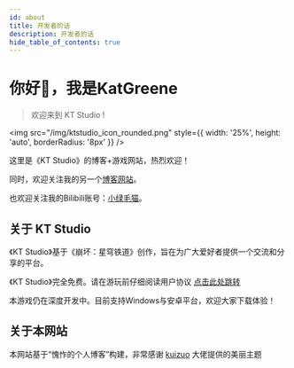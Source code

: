 ```yaml
---
id: about
title: 开发者的话
description: 开发者的话
hide_table_of_contents: true
---
```




# 你好👋，我是KatGreene

> 欢迎来到 KT Studio                                                              !

<img
    src="/img/ktstudio_icon_rounded.png"
    style={{ width: '25%', height: 'auto', borderRadius: '8px' }}
/>

这里是《KT Studio》的博客+游戏网站，热烈欢迎！

同时，欢迎关注我的另一个<a href="https://katgreene.github.io/">博客网站</a>。

也欢迎关注我的Bilibili账号：<a href="https://space.bilibili.com/1519308330">小绿毛猫</a>。

## 关于 KT Studio

《KT Studio》基于《崩坏：星穹铁道》创作，旨在为广大爱好者提供一个交流和分享的平台。

《KT Studio》完全免费。请在游玩前仔细阅读用户协议 [点击此处跳转](/kt-studio-user-agreement)

本游戏仍在深度开发中。目前支持Windows与安卓平台，欢迎大家下载体验！

## 关于本网站

本网站基于“愧怍的个人博客”构建，非常感谢 <a href="https://github.com/kuizuo">kuizuo</a> 大佬提供的美丽主题

